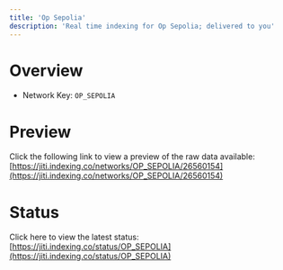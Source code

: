 ```yaml
---
title: 'Op Sepolia'
description: 'Real time indexing for Op Sepolia; delivered to you'
---
```


# Overview
- Network Key: `OP_SEPOLIA`

# Preview
Click the following link to view a preview of the raw data available: [https://jiti.indexing.co/networks/OP_SEPOLIA/26560154](https://jiti.indexing.co/networks/OP_SEPOLIA/26560154)

# Status
Click here to view the latest status: [https://jiti.indexing.co/status/OP_SEPOLIA](https://jiti.indexing.co/status/OP_SEPOLIA)
